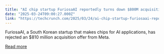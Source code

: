 ```yaml
---
title: "AI chip startup FuriosaAI reportedly turns down $800M acquisition offer from Meta"
date: "2025-03-24T09:00:27.000Z"
link: "https://techcrunch.com/2025/03/24/ai-chip-startup-furiosaai-reportedly-turns-down-800m-acquisition-offer-from-meta/"
---
```


FuriosaAI, a South Korean startup that makes chips for AI applications, has rejected an $810 million acquisition offer from Meta.

[Read more](https://techcrunch.com/2025/03/24/ai-chip-startup-furiosaai-reportedly-turns-down-800m-acquisition-offer-from-meta/)
